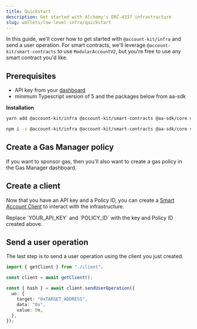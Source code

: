 ```yaml
---
title: Quickstart
description: Get started with Alchemy's ERC-4337 infrastructure
slug: wallets/low-level-infra/quickstart
---
```


In this guide, we'll cover how to get started with `@account-kit/infra` and send a user operation. For smart contracts, we'll leverage `@account-kit/smart-contracts` to use `ModularAccountV2`,
but you're free to use any smart contract you'd like.

## Prerequisites

- API key from your [dashboard](https://dashboard.alchemy.com/apps)
- minimum Typescript version of 5 and the packages below from aa-sdk

**Installation**

<CodeBlocks>

```bash yarn
yarn add @account-kit/infra @account-kit/smart-contracts @aa-sdk/core viem
```

```bash npm
npm i -s @account-kit/infra @account-kit/smart-contracts @aa-sdk/core viem
```

</CodeBlocks>

## Create a Gas Manager policy

If you want to sponsor gas, then you'll also want to create a gas policy in the Gas Manager dashboard.

<Markdown src="../../shared/create-gas-policy.mdx" />

## Create a client

Now that you have an API key and a Policy ID, you can create a [Smart Account Client](/wallets/concepts/smart-account-client) to interact with the infrastructure.

<Warning>
  Replace `YOUR_API_KEY` and `POLICY_ID` with the key and Policy ID created
  above.
</Warning>

<Markdown src="../../shared/infra/mav2-client.mdx" />

## Send a user operation

The last step is to send a user operation using the client you just created.

<CodeBlocks>

```ts example.ts
import { getClient } from "./client";

const client = await getClient();

const { hash } = await client.sendUserOperation({
  uo: {
    target: "0xTARGET_ADDRESS",
    data: "0x",
    value: 0n,
  },
});
```

</CodeBlocks>
